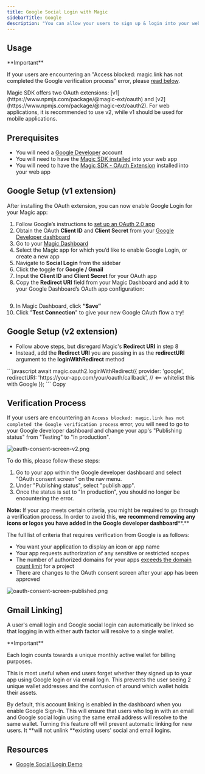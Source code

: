 ```yaml
---
title: Google Social Login with Magic
sidebarTitle: Google
description: "You can allow your users to sign up & login into your web application with their Google account."
---
```



## Usage

<Note>
**Important**

If your users are encountering an "Access blocked: magic.link has not completed the Google verification process" error, please [read below](/docs/authentication/login/social-logins/social-providers/google#verification-process).
</Note>

<Note>
Magic SDK offers two OAuth extensions: [v1](https://www.npmjs.com/package/@magic-ext/oauth) and [v2](https://www.npmjs.com/package/@magic-ext/oauth2). For web applications, it is recommended to use v2, while v1 should be used for mobile applications.
</Note>

## Prerequisites

* You will need a [Google Developer](https://console.developers.google.com/) account
* You will need to have the [Magic SDK installed](/docs/api/overview) into your web app
* You will need to have the [Magic SDK - OAuth Extension](/docs/authentication/login/social-logins/oauth-implementation) installed into your web app

## Google Setup (v1 extension)

After installing the OAuth extension, you can now enable Google Login for your Magic app:

1.  Follow Google’s instructions to [set up an OAuth 2.0 app](https://support.google.com/cloud/answer/6158849?hl=en)
2.  Obtain the OAuth **Client ID** and **Client Secret** from your [Google Developer dashboard](https://console.developers.google.com/)
3.  Go to your [Magic Dashboard](https://dashboard.magic.link/login)
4.  Select the Magic app for which you’d like to enable Google Login, or create a new app
5.  Navigate to **Social Login** from the sidebar
6.  Click the toggle for **Google / Gmail**
7.  Input the **Client ID** and **Client Secret** for your OAuth app
8.  Copy the **Redirect URI** field from your Magic Dashboard and add it to your Google Dashboard’s OAuth app configuration: ⁠

<Frame>
  <img src="/images/redirect-uri.webp" alt=""/>
</Frame>


9.  In Magic Dashboard, click **“Save”**
10. Click "**Test Connection**" to give your new Google OAuth flow a try!

## Google Setup (v2 extension)

* Follow above steps, but disregard Magic's **Redirect URI** in step 8
* Instead, add the **Redirect URI** you are passing in as the **redirectURI** argument to the **loginWithRedirect** method


<Tabs>
<Tab title="Javascript">
```javascript
await magic.oauth2.loginWithRedirect({
  provider: 'google',
  redirectURI: 'https://your-app.com/your/oauth/callback', // <== whitelist this with Google
});
```
</Tab>
</Tabs>
Copy



## Verification Process

If your users are encountering an `Access blocked: magic.link has not completed the Google verification process` error, you will need to go to your Google developer dashboard and change your app's "Publishing status" from "Testing" to "In production".

<Frame>
  <img src="/images/oauth-consent-screen-v2.webp" alt="oauth-consent-screen-v2.png"/>
</Frame>


⁠To do this, please follow these steps:

1.  Go to your app within the Google developer dashboard and select "OAuth consent screen" on the nav menu.
2.  Under "Publishing status", select "publish app".
3.  Once the status is set to "In production", you should no longer be encountering the error.

**Note:** If your app meets certain criteria, you might be required to go through a verification process. In order to avoid this, **we recommend removing any icons or logos you have added in the Google developer dashboard****.**

The full list of criteria that requires verification from Google is as follows:

* You want your application to display an icon or app name
* Your app requests authorization of any sensitive or restricted scopes
* The number of authorized domains for your apps [exceeds the domain count limit](https://support.google.com/cloud/answer/7650096) for a project
* There are changes to the OAuth consent screen after your app has been approved

<Frame>
  <img src="/images/oauth-consent-screen-published.webp" alt="oauth-consent-screen-published.png"/>
</Frame>


## Gmail Linking]

A user's email login and Google social login can automatically be linked so that logging in with either auth factor will resolve to a single wallet.

<Info>
**Important**

Each login counts towards a unique monthly active wallet for billing purposes.
</Info>

This is most useful when end users forget whether they signed up to your app using Google login or via email login. This prevents the user seeing 2 unique wallet addresses and the confusion of around which wallet holds their assets.

By default, this account linking is enabled in the dashboard when you enable Google Sign-In. This will ensure that users who log in with an email and Google social login using the same email address will resolve to the same wallet. Turning this feature off will prevent automatic linking for new users. It **will not unlink **existing users' social and email logins.

## Resources

* [Google Social Login Demo](https://magic-oauth-v2-dun.vercel.app/)


